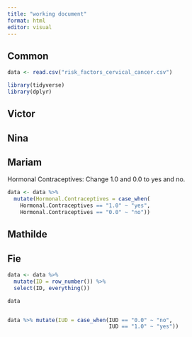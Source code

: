 ```yaml
---
title: "working document"
format: html
editor: visual
---
```


## Common

```r
data <- read.csv("risk_factors_cervical_cancer.csv")
```

```r
library(tidyverse)
library(dplyr)
```

## Victor

## Nina

## Mariam
Hormonal Contraceptives: Change 1.0 and 0.0 to yes and no. 
```r
data <- data %>%
  mutate(Hormonal.Contraceptives = case_when(
    Hormonal.Contraceptives == "1.0" ~ "yes",
    Hormonal.Contraceptives == "0.0" ~ "no"))
```


## Mathilde

## Fie

```r
data <- data %>%
  mutate(ID = row_number()) %>%
  select(ID, everything())

data


data %>% mutate(IUD = case_when(IUD == "0.0" ~ "no",
                                IUD == "1.0" ~ "yes"))
```

## 
